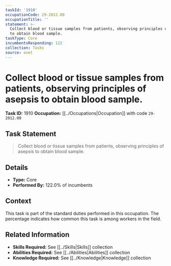 ```yaml
---
taskId: '1910'
occupationCode: 29-2012.00
occupationTitle: ''
statement: >-
  Collect blood or tissue samples from patients, observing principles of asepsis
  to obtain blood sample.
taskType: Core
incumbentsResponding: 122
collection: Tasks
source: onet
---
```

# Collect blood or tissue samples from patients, observing principles of asepsis to obtain blood sample.

**Task ID:** 1910
**Occupation:** [[../Occupations|Occupation]] with code `29-2012.00`

## Task Statement

> Collect blood or tissue samples from patients, observing principles of asepsis to obtain blood sample.

## Details

- **Type:** Core
- **Performed By:** 122.0% of incumbents

## Context

This task is part of the standard duties performed in this occupation. The percentage indicates how common this task is among workers in the field.

## Related Information

- **Skills Required:** See [[../Skills|Skills]] collection
- **Abilities Required:** See [[../Abilities|Abilities]] collection
- **Knowledge Required:** See [[../Knowledge|Knowledge]] collection
